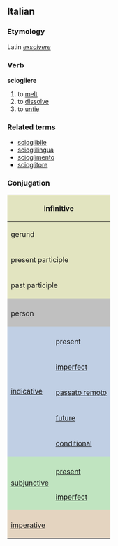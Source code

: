 ==Italian==
===Etymology===
Latin ''[[exsolvere]]''
===Verb===
'''sciogliere'''

# to [[melt]]
# to [[dissolve]]
# to [[untie]]

===Related terms===
*[[scioglibile]]
*[[scioglilingua]]
*[[scioglimento]]
*[[scioglitore]]

===Conjugation===

<center>
{| style="background:#F0F0F0"

|-
! colspan="3" style="background:#e2e4c0" | infinitive
| colspan="5" | sciogliere

|-
! colspan="3" style="background:#e2e4c0" | gerund
| colspan="5" | sciogliendo

|-
! colspan="3" style="background:#e2e4c0" | present participle
| colspan="5" | [[sciogliente]]

|-
! colspan="3" style="background:#e2e4c0" | past participle
| colspan="5" | [[sciolto]]

|-
! colspan="2" style="background:#C0C0C0" |
! colspan="3" style="background:#C0C0C0" | singular
! colspan="3" style="background:#C0C0C0" | plural

|-
! colspan="2" style="background:#C0C0C0" | person
! style="background:#C0C0C0;width:12.5%" | first
! style="background:#C0C0C0;width:12.5%" | second
! style="background:#C0C0C0;width:12.5%" | third
! style="background:#C0C0C0;width:12.5%" | first
! style="background:#C0C0C0;width:12.5%" | second
! style="background:#C0C0C0;width:12.5%" | third

|-
! rowspan="6" style="background:#c0cfe4" | [[indicative]]

! style="background:#c0cfe4" colspan="1" | 
! style="background:#c0cfe4" | io
! style="background:#c0cfe4" | tu
! style="background:#c0cfe4" | lui/lei
! style="background:#c0cfe4" | noi
! style="background:#c0cfe4" | voi
! style="background:#c0cfe4" | loro

|-
! style="height:3em;background:#c0cfe4" | present
| sciolgo
| sciogli
| scioglie
| sciogliamo
| sciogliete
| sciolgono

|-
! style="height:3em;background:#c0cfe4" | [[imperfect]]
| scioglievo
| scioglievi
| scioglieva
| scioglievamo
| scioglievate
| scioglievano

|-
! style="height:3em;background:#c0cfe4" | [[passato remoto]]
| sciolsi
| sciogliesti
| sciolse
| sciogliemmo
| scioglieste
| sciolsero

|-
! style="height:3em;background:#c0cfe4" | [[future]]
| scioglierò
| scioglierai
| scioglierà
| scioglieremo
| scioglierete
| scioglieranno

|-
! style="height:3em;background:#c0cfe4" | [[conditional]]
| scioglierei
| scioglieresti
| scioglierebbe
| scioglieremmo
| sciogliereste
| scioglierebbero

|-
! rowspan="3" style="background:#c0e4c0" |[[subjunctive]]
! style="background:#c0e4c0" | 
! style="background:#c0e4c0" | che io
! style="background:#c0e4c0" | che tu
! style="background:#c0e4c0" | che lui/che lei
! style="background:#c0e4c0" | che noi
! style="background:#c0e4c0" | che voi
! style="background:#c0e4c0" | che loro

|-
! style="height:3em;background:#c0e4c0" | [[present]]
| sciolga
| sciolga
| sciolga
| sciogliamo
| sciogliate
| sciolgano

|-
! style="height:3em;background:#c0e4c0" rowspan="1" | [[imperfect]]
| sciogliessi
| sciogliessi
| sciogliesse
| sciogliessimo
| scioglieste
| sciogliessero

|-
! style="background:#e4d4c0" colspan="2" | 
! style="background:#e4d4c0" | -
! style="background:#e4d4c0" | tu
! style="background:#e4d4c0" | lui/lei
! style="background:#e4d4c0" | noi
! style="background:#e4d4c0" | voi
! style="background:#e4d4c0" | loro

|-
! colspan="2" style="height:3em;background:#e4d4c0" | [[imperative]]
|
| sciogli
| sciolga
| sciogliamo
| sciogliate
| sciolgano

|}
</center>
